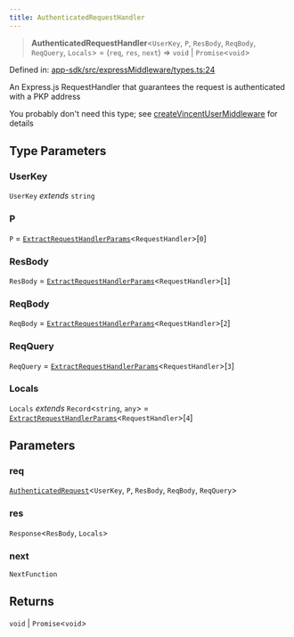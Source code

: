 ```yaml
---
title: AuthenticatedRequestHandler
---
```


> **AuthenticatedRequestHandler**\<`UserKey`, `P`, `ResBody`, `ReqBody`, `ReqQuery`, `Locals`\> = (`req`, `res`, `next`) => `void` \| `Promise`\<`void`\>

Defined in: [app-sdk/src/expressMiddleware/types.ts:24](https://github.com/LIT-Protocol/Vincent/blob/59bbcc58961d006596c8c80671cc1200f69f2946/packages/libs/app-sdk/src/expressMiddleware/types.ts#L24)

An Express.js RequestHandler that guarantees the request is authenticated with a PKP address

You probably don't need this type; see [createVincentUserMiddleware](/api-reference/app-sdk/expressMiddleware/functions/createVincentUserMiddleware) for details

## Type Parameters

### UserKey

`UserKey` *extends* `string`

### P

`P` = [`ExtractRequestHandlerParams`](./ExtractRequestHandlerParams)\<`RequestHandler`\>\[`0`\]

### ResBody

`ResBody` = [`ExtractRequestHandlerParams`](./ExtractRequestHandlerParams)\<`RequestHandler`\>\[`1`\]

### ReqBody

`ReqBody` = [`ExtractRequestHandlerParams`](./ExtractRequestHandlerParams)\<`RequestHandler`\>\[`2`\]

### ReqQuery

`ReqQuery` = [`ExtractRequestHandlerParams`](./ExtractRequestHandlerParams)\<`RequestHandler`\>\[`3`\]

### Locals

`Locals` *extends* `Record`\<`string`, `any`\> = [`ExtractRequestHandlerParams`](./ExtractRequestHandlerParams)\<`RequestHandler`\>\[`4`\]

## Parameters

### req

[`AuthenticatedRequest`](./AuthenticatedRequest)\<`UserKey`, `P`, `ResBody`, `ReqBody`, `ReqQuery`\>

### res

`Response`\<`ResBody`, `Locals`\>

### next

`NextFunction`

## Returns

`void` \| `Promise`\<`void`\>
